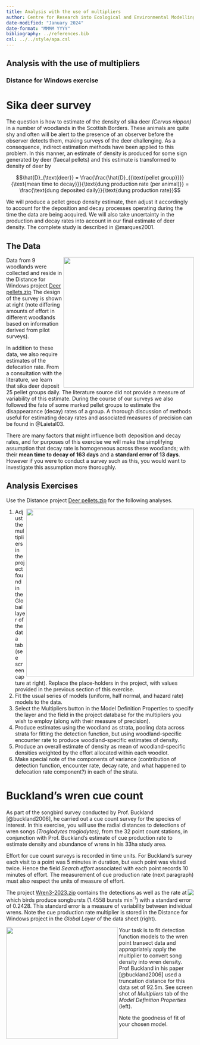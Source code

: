 ```yaml
---
title: Analysis with the use of multipliers
author: Centre for Research into Ecological and Environmental Modelling <br> **University of St Andrews**
date-modified: "January 2024"
date-format: "MMMM YYYY"
bibliography: ../references.bib
csl: ../../style/apa.csl
---
```


:::{.callout-warning collapse=false appearance='default' icon=true}
# Analysis with the use of multipliers
### Distance for Windows exercise
:::

# Sika deer survey

The question is how to estimate of the density of sika deer *(Cervus nippon)* in a number of woodlands in the Scottish Borders. These animals are quite shy and often will be alert to the presence of an observer before the observer detects them, making surveys of the deer challenging. As a consequence, indirect estimation methods have been applied to this problem. In this manner, an estimate of density is produced for some sign generated by deer (faecal pellets) and this estimate is transformed to density of deer by

$$\hat{D}_{\text{deer}} = \frac{\frac{\hat{D}_{{\text{pellet group}}}}{\text{mean time to decay}}}{\text{dung production rate (per animal)}} = \frac{\text{dung deposited daily}}{\text{dung production rate}}$$

We will produce a pellet group density estimate, then adjust it accordingly to account for the deposition and decay processes operating during the time the data are being acquired. We will also take uncertainty in the production and decay rates into account in our final estimate of deer density. The complete study is described in @marques2001.

## The Data

<img src="studyarea.png" align="right" width=350px>
Data from 9 woodlands were collected and reside in the Distance for Windows project [Deer pellets.zip](Deer pellets.zip) The design of the survey is shown at right (note differing amounts of effort in different woodlands based on information derived from pilot surveys).

In addition to these data, we also require estimates of the defecation rate. From a consultation with the literature, we learn that sika deer deposit 25 pellet groups daily. The literature source did not provide a measure of variability of this estimate. During the course of our surveys we also followed the fate of some marked pellet groups to estimate the disappearance (decay) rates of a group. A thorough discussion of methods useful for estimating decay rates and associated measures of precision can be found in @Laietal03.

There are many factors that might influence both deposition and decay rates, and for purposes of this exercise we will make the simplifying assumption that decay rate is homogeneous across these woodlands; with their **mean time to decay of 163 days** and a **standard error of 13 days**. However if you were to conduct a survey such as this, you would want to investigate this assumption more thoroughly.

## Analysis Exercises

Use the Distance project [Deer pellets.zip](Deer pellets.zip) for the following analyses.

<img src=multiplier-values.png align="right" width=450px>

1.  Adjust the multipliers in the project found in the Global layer of the data tab (see screen capture at right). Replace the place-holders in the project, with values provided in the previous section of this exercise.
2.  Fit the usual series of models (uniform, half normal, and hazard rate) models to the data.
3.  Select the Multipliers button in the Model Definition Properties to specify the layer and the field in the project database for the multipliers you wish to employ (along with their measure of precision).
4.  Produce estimates using the woodland as strata, pooling data across strata for fitting the detection function, but using woodland-specific encounter rate to produce woodland-specific estimates of density.
5.  Produce an overall estimate of density as mean of woodland-specific densities weighted by the effort allocated within each woodlot.
6.  Make special note of the components of variance (contribution of detection function, encounter rate, decay rate, and what happened to defecation rate component?) in each of the strata.

# Buckland's wren cue count

As part of the songbird survey conducted by Prof. Buckland [@buckland2006], he carried out a cue count survey for the species of interest. In this exercise, you will use the radial distances to detections of wren songs *(Troglodytes troglodytes)*, from the 32 point count stations, in conjunction with Prof. Buckland's estimate of cue production rate to estimate density and abundance of wrens in his 33ha study area.

Effort for cue count surveys is recorded in time units. For Buckland's survey each visit to a point was 5 minutes in duration, but each point was visited twice. Hence the field *Search effort* associated with each point records 10 minutes of effort. The measurement of cue production rate (next paragraph) must also respect the units of measure of effort.

<img src="global-layer.png" align="right">
The project [Wren3-2023.zip](Wren3-2023.zip) contains the detections as well as the rate at which birds produce songbursts (1.4558 bursts min<sup>-1</sup>) with a standard error of 0.2428. This standard error is a measure of variability between individual wrens. Note the cue production rate multiplier is stored in the Distance for Windows project in the *Global Layer* of the data sheet (right).

<img src="multiplier-screen.png" align="left" width=300px>
Your task is to fit detection function models to the wren point transect data and appropriately apply the multiplier to convert song density into wren density. Prof Buckland in his paper [@buckland2006] used a truncation distance for this data set of 92.5m. See screen shot of *Multipliers* tab of the *Model Definition Properties* (left).

Note the goodness of fit of your chosen model.
